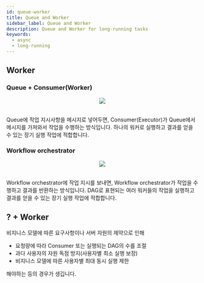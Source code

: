 ```yaml
---
id: queue-worker
title: Queue and Worker
sidebar_label: Queue and Worker
description: Queue and Worker for long-running tasks
keywords:
  - async
  - long-running
---
```



## Worker

### Queue + Consumer(Worker)

<center>
  <img
    src={useBaseUrl(
      "img/lang/design/asynchronous-request-response/queue-executor.jpg"
    )}
  />
</center>

<br />

Queue에 작업 지시사항을 메시지로 넣어두면, Consumer(Executor)가 Queue에서 메시지를 가져와서 작업을 수행하는 방식입니다. 하나의 워커로 실행하고 결과를 얻을 수 있는 장기 실행 작업에 적합합니다.

### Workflow orchestrator

<center>
  <img
    src={useBaseUrl(
      "img/lang/design/asynchronous-request-response/workflow-orchestrator.jpg"
    )}
  />
</center>

<br />

Workflow orchestrator에 작업 지시를 보내면, Workflow orchestrator가 작업을 수행하고 결과를 반환하는 방식입니다. DAG로 표현되는 여러 워커들의 작업을 실행하고 결과를 얻을 수 있는 장기 실행 작업에 적합합니다.

## ? + Worker

비지니스 모델에 따른 요구사항이나 서버 자원의 제약으로 인해

- 요청량에 따라 Consumer 또는 실행되는 DAG의 수를 조절
- 과다 사용자의 자원 독점 방지(사용자별 최소 실행 보장)
- 비지니스 모델에 따른 사용자별 최대 동시 실행 제한

해야하는 등의 경우가 생깁니다.
